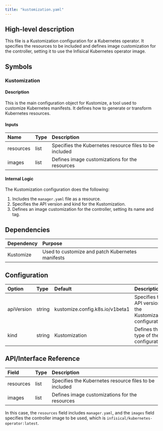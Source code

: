 ```yaml
---
title: "kustomization.yaml"
---
```


## High-level description
This file is a Kustomization configuration for a Kubernetes operator. It specifies the resources to be included and defines image customization for the controller, setting it to use the Infisical Kubernetes operator image.

## Symbols

### Kustomization
#### Description
This is the main configuration object for Kustomize, a tool used to customize Kubernetes manifests. It defines how to generate or transform Kubernetes resources.

#### Inputs
| Name | Type | Description |
|:-----|:-----|:------------|
| resources | list | Specifies the Kubernetes resource files to be included |
| images | list | Defines image customizations for the resources |

#### Internal Logic
The Kustomization configuration does the following:
1. Includes the `manager.yaml` file as a resource.
2. Specifies the API version and kind for the Kustomization.
3. Defines an image customization for the controller, setting its name and tag.

## Dependencies
| Dependency | Purpose |
|:-----------|:--------|
| Kustomize | Used to customize and patch Kubernetes manifests |

## Configuration
| Option | Type | Default | Description |
|:-------|:-----|:--------|:------------|
| apiVersion | string | kustomize.config.k8s.io/v1beta1 | Specifies the API version of the Kustomization configuration |
| kind | string | Kustomization | Defines the type of the configuration |

## API/Interface Reference
| Field | Type | Description |
|:------|:-----|:------------|
| resources | list | Specifies the Kubernetes resource files to be included |
| images | list | Defines image customizations for the resources |

In this case, the `resources` field includes `manager.yaml`, and the `images` field specifies the controller image to be used, which is `infisical/kubernetes-operator:latest`.